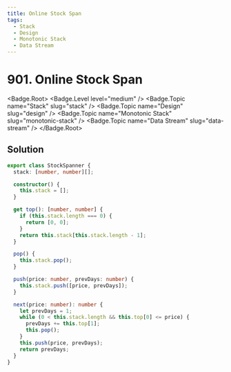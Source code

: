 ```yaml
---
title: Online Stock Span
tags:
  - Stack
  - Design
  - Monotonic Stack
  - Data Stream
---
```


# 901. Online Stock Span

<Badge.Root>
  <Badge.Level level="medium" />
  <Badge.Topic name="Stack" slug="stack" />
  <Badge.Topic name="Design" slug="design" />
  <Badge.Topic name="Monotonic Stack" slug="monotonic-stack" />
  <Badge.Topic name="Data Stream" slug="data-stream" />
</Badge.Root>

## Solution

```typescript filename="solution.ts" copy
export class StockSpanner {
  stack: [number, number][];

  constructor() {
    this.stack = [];
  }

  get top(): [number, number] {
    if (this.stack.length === 0) {
      return [0, 0];
    }
    return this.stack[this.stack.length - 1];
  }

  pop() {
    this.stack.pop();
  }

  push(price: number, prevDays: number) {
    this.stack.push([price, prevDays]);
  }

  next(price: number): number {
    let prevDays = 1;
    while (0 < this.stack.length && this.top[0] <= price) {
      prevDays += this.top[1];
      this.pop();
    }
    this.push(price, prevDays);
    return prevDays;
  }
}
```

<ProblemLink
  codingSite="leetcode"
  href="https://leetcode.com/problems/online-stock-span/"
  title="Online Stock Span"
/>
